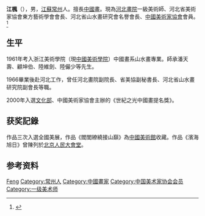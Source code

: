 {{Otheruses
|subject=中國大陸國畫家江楓
|other=江楓的其他意思
|江楓 (消歧義)
}}
{{Infobox Biography
| subject_name   = 江楓
| image_name     = 
| image_size     = 
| image_caption  = 
| date_of_birth  = 1942年3月
| place_of_birth = {{ROC|江蘇省}}[[常州|常州]]
| date_of_death  =
| place_of_death =
| occupation     = [[中國|中國]][[畫家|畫家]]、河北畫院一級美術師、中國美術家協會會員
}}

'''江楓'''（{{bd|1942年|3月|||}}），男，[[江蘇|江蘇]][[常州|常州]]人。擅長[[中國畫|中國畫]]。現為[[河北畫院|河北畫院]]一級美術師、河北省美術家協會東方藝術學會會長、河北省山水畫研究會名譽會長、[[中國美術家協會|中國美術家協會]]會員。<ref>{{Cite web|title=著名画家江枫先生的山水画解读|url=http://www.art-news.com.cn/a/shoucang/renwu/20180303/10268.html|accessdate=2020-04-06|work=中国艺术收藏网}}</ref>

== 生平 ==
1961年考入浙江美術學院（現[[中國美術學院|中國美術學院]]）中國畫系山水畫專業。師承潘天壽、顧坤伯、陸維劍、陸儼少等先生。

1966畢業後赴河北工作，曾任河北畫院副院長、省美協副秘書長、河北省山水畫研究院副會長等職。

2000年入選[[中华人民共和国文化部|文化部]]、中國美術家協會主辦的《世紀之光中國畫提名獎》。

== 获奖記錄 ==
作品三次入選全國美展，作品《閻閭繚繞接山巔》為[[中國美術館|中國美術館]]收藏。作品《濱海旭日》曾陳列於[[北京|北京]][[人民大會堂|人民大會堂]]。

== 参考资料 ==
{{reflist}}

{{Authority control}}
{{DEFAULTSORT:Jiang江}}
[[Category:江姓|Feng]]
[[Category:常州人|Category:常州人]]
[[Category:中國畫家|Category:中國畫家]]
[[Category:中国美术家协会会员|Category:中国美术家协会会员]]
[[Category:一级美术师|Category:一级美术师]]